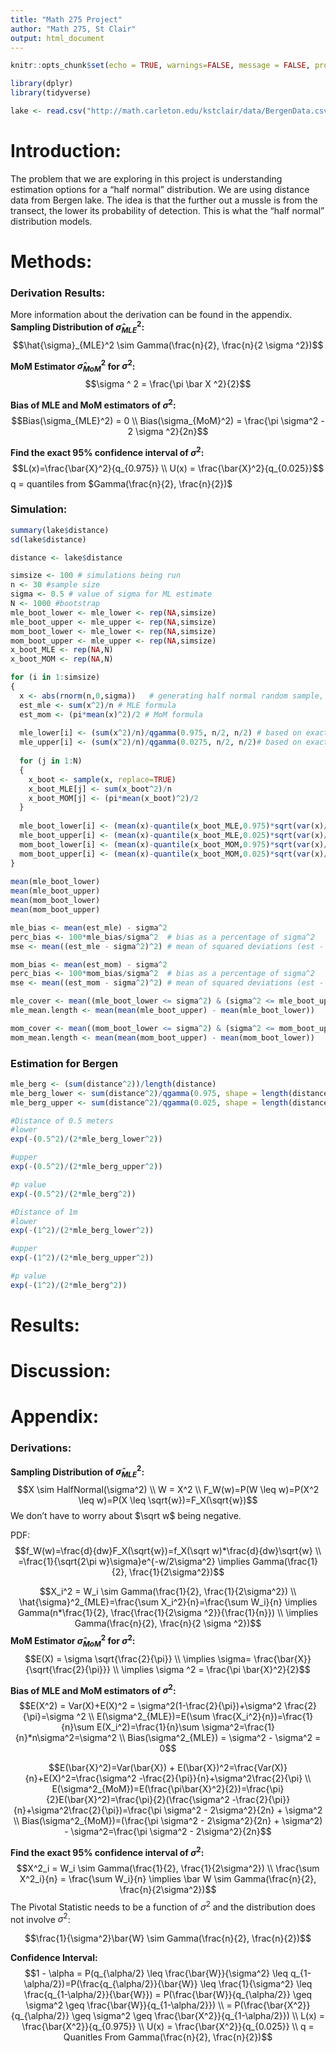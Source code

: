 ```yaml
---
title: "Math 275 Project"
author: "Math 275, St Clair"
output: html_document
---
```


```r

knitr::opts_chunk$set(echo = TRUE, warnings=FALSE, message = FALSE, prompt = TRUE, comment = NULL)

library(dplyr)
library(tidyverse)

lake <- read.csv("http://math.carleton.edu/kstclair/data/BergenData.csv")
```

# Introduction:

The problem that we are exploring in this project is understanding estimation options for a "half normal" distribution. We are using distance data from Bergen lake. The idea is that the further out a mussle is from the transect, the lower its probability of detection. This is what the "half normal" distribution models.

# Methods:

### Derivation Results:
More information about the derivation can be found in the appendix.
**Sampling Distribution of $\hat{\sigma}_{MLE}^2$:**
$$\hat{\sigma}_{MLE}^2 \sim Gamma(\frac{n}{2}, \frac{n}{2 \sigma ^2})$$

**MoM Estimator $\hat{\sigma}_{MoM}^2$ for $\sigma^2$:**
$$\sigma ^ 2 = \frac{\pi \bar X ^2}{2}$$

**Bias of MLE and MoM estimators of $\sigma ^2$:**
$$Bias(\sigma_{MLE}^2) = 0 \\ Bias(\sigma_{MoM}^2) = \frac{\pi \sigma^2 - 2 \sigma ^2}{2n}$$

**Find the exact 95% confidence interval of $\sigma ^2$:**
$$L(x)=\frac{\bar{X}^2}{q_{0.975}} \\ U(x) = \frac{\bar{X}^2}{q_{0.025}}$$
q = quantiles from $Gamma(\frac{n}{2}, \frac{n}{2})$

### Simulation:
```r
summary(lake$distance)
sd(lake$distance)

distance <- lake$distance
```

```r
simsize <- 100 # simulations being run
n <- 30 #sample size
sigma <- 0.5 # value of sigma for ML estimate
N <- 1000 #bootstrap
mle_boot_lower <- mle_lower <- rep(NA,simsize)
mle_boot_upper <- mle_upper <- rep(NA,simsize)
mom_boot_lower <- mle_lower <- rep(NA,simsize)
mom_boot_upper <- mle_upper <- rep(NA,simsize)
x_boot_MLE <- rep(NA,N)
x_boot_MOM <- rep(NA,N)

for (i in 1:simsize)
{
  x <- abs(rnorm(n,0,sigma))   # generating half normal random sample, repeat this
  est_mle <- sum(x^2)/n # MLE formula
  est_mom <- (pi*mean(x)^2)/2 # MoM formula
  
  mle_lower[i] <- (sum(x^2)/n)/qgamma(0.975, n/2, n/2) # based on exact MLE CI (part d)
  mle_upper[i] <- (sum(x^2)/n)/qgamma(0.0275, n/2, n/2)# based on exact MLE CI (part d)
  
  for (j in 1:N)
  {
    x_boot <- sample(x, replace=TRUE)
    x_boot_MLE[j] <- sum(x_boot^2)/n
    x_boot_MOM[j] <- (pi*mean(x_boot)^2)/2
  }
  
  mle_boot_lower[i] <- (mean(x)-quantile(x_boot_MLE,0.975)*sqrt(var(x)/n)) # CI based on bootstrapping the MLE
  mle_boot_upper[i] <- (mean(x)-quantile(x_boot_MLE,0.025)*sqrt(var(x)/n))
  mom_boot_lower[i] <- (mean(x)-quantile(x_boot_MOM,0.975)*sqrt(var(x)/n))# CI based on bootstrapping the MoM
  mom_boot_upper[i] <- (mean(x)-quantile(x_boot_MOM,0.025)*sqrt(var(x)/n))
}
  
mean(mle_boot_lower)
mean(mle_boot_upper)
mean(mom_boot_lower)
mean(mom_boot_upper)

```
```r
mle_bias <- mean(est_mle) - sigma^2  
perc_bias <- 100*mle_bias/sigma^2  # bias as a percentage of sigma^2
mse <- mean((est_mle - sigma^2)^2) # mean of squared deviations (est - truth)^2

mom_bias <- mean(est_mom) - sigma^2  
perc_bias <- 100*mom_bias/sigma^2  # bias as a percentage of sigma^2
mse <- mean((est_mom - sigma^2)^2) # mean of squared deviations (est - truth)^2
```

```r
mle_cover <- mean((mle_boot_lower <= sigma^2) & (sigma^2 <= mle_boot_upper))
mle_mean.length <- mean(mean(mle_boot_upper) - mean(mle_boot_lower))

mom_cover <- mean((mom_boot_lower <= sigma^2) & (sigma^2 <= mom_boot_upper))
mom_mean.length <- mean(mean(mom_boot_upper) - mean(mom_boot_lower))
```

### Estimation for Bergen
```r
mle_berg <- (sum(distance^2))/length(distance)
mle_berg_lower <- sum(distance^2)/qgamma(0.975, shape = length(distance)/2,rate = 1/2)
mle_berg_upper <- sum(distance^2)/qgamma(0.025, shape = length(distance)/2,rate = 1/2)

#Distance of 0.5 meters
#lower
exp(-(0.5^2)/(2*mle_berg_lower^2))

#upper
exp(-(0.5^2)/(2*mle_berg_upper^2))

#p value
exp(-(0.5^2)/(2*mle_berg^2))

#Distance of 1m
#lower
exp(-(1^2)/(2*mle_berg_lower^2))

#upper
exp(-(1^2)/(2*mle_berg_upper^2))

#p value
exp(-(1^2)/(2*mle_berg^2))
```

# Results:

# Discussion:

# Appendix:

### Derivations:
**Sampling Distribution of $\hat{\sigma}_{MLE} ^2$:**
$$X \sim HalfNormal(\sigma^2) \\ W = X^2 \\ F_W(w)=P(W \leq w)=P(X^2 \leq w)=P(X \leq \sqrt{w})=F_X(\sqrt{w})$$
We don't have to worry about $\sqrt w$ being negative.

PDF:
$$f_W(w)=\frac{d}{dw}F_X(\sqrt{w})=f_X(\sqrt w)*\frac{d}{dw}\sqrt{w} \\ =\frac{1}{\sqrt{2\pi w}\sigma}e^{-w/2\sigma^2} \implies Gamma(\frac{1}{2}, \frac{1}{2\sigma^2})$$

$$X_i^2 = W_i \sim Gamma(\frac{1}{2}, \frac{1}{2\sigma^2}) \\ \hat{\sigma}^2_{MLE}=\frac{\sum X_i^2}{n}=\frac{\sum W_i}{n} \implies Gamma(n*\frac{1}{2}, \frac{\frac{1}{2\sigma ^2}}{\frac{1}{n}}) \\ \implies Gamma(\frac{n}{2}, \frac{n}{2 \sigma ^2})$$
**MoM Estimator $\hat{\sigma}^2_{MoM}$ for $\sigma ^2$:**
$$E(X) = \sigma \sqrt{\frac{2}{\pi}} \\ \implies \sigma= \frac{\bar{X}}{\sqrt{\frac{2}{\pi}}} \\ \implies \sigma ^2 = \frac{\pi \bar{X}^2}{2}$$

**Bias of MLE and MoM estimators of $\sigma ^2$:**
$$E(X^2) = Var(X)+E(X)^2 = \sigma^2(1-\frac{2}{\pi})+\sigma^2 \frac{2}{\pi}=\sigma ^2 \\ E(\sigma^2_{MLE})=E(\sum \frac{X_i^2}{n})=\frac{1}{n}\sum E(X_i^2)=\frac{1}{n}\sum \sigma^2=\frac{1}{n}*n\sigma^2=\sigma^2 \\ Bias(\sigma^2_{MLE}) = \sigma^2 - \sigma^2 = 0$$

$$E(\bar{X}^2)=Var(\bar{X}) + E(\bar{X})^2=\frac{Var(X)}{n}+E(X)^2=\frac{\sigma^2 -\frac{2}{\pi}}{n}+\sigma^2\frac{2}{\pi} \\ E(\sigma^2_{MoM})=E(\frac{\pi\bar{X}^2}{2})=\frac{\pi}{2}E(\bar{X}^2)=\frac{\pi}{2}(\frac{\sigma^2 -\frac{2}{\pi}}{n}+\sigma^2\frac{2}{\pi})=\frac{\pi \sigma^2 - 2\sigma^2}{2n} + \sigma^2 \\ Bias(\sigma^2_{MoM})=(\frac{\pi \sigma^2 - 2\sigma^2}{2n} + \sigma^2) - \sigma^2=\frac{\pi \sigma^2 - 2\sigma^2}{2n}$$

**Find the exact 95% confidence interval of $\sigma ^2$:**
$$X^2_i = W_i \sim Gamma(\frac{1}{2}, \frac{1}{2\sigma^2}) \\ \frac{\sum X^2_i}{n} = \frac{\sum W_i}{n} \implies \bar W \sim Gamma(\frac{n}{2}, \frac{n}{2\sigma^2})$$
The Pivotal Statistic needs to be a function of $\sigma^2$ and the distribution does not involve $\sigma^2$:

$$\frac{1}{\sigma^2}\bar{W} \sim Gamma(\frac{n}{2}, \frac{n}{2})$$

**Confidence Interval:**
$$1 - \alpha = P(q_{\alpha/2} \leq \frac{\bar{W}}{\sigma^2} \leq q_{1-\alpha/2})=P(\frac{q_{\alpha/2}}{\bar{W}} \leq \frac{1}{\sigma^2} \leq \frac{q_{1-\alpha/2}}{\bar{W}}) = P(\frac{\bar{W}}{q_{\alpha/2}} \geq \sigma^2 \geq \frac{\bar{W}}{q_{1-\alpha/2}}) \\ = P(\frac{\bar{X^2}}{q_{\alpha/2}} \geq \sigma^2 \geq \frac{\bar{X^2}}{q_{1-\alpha/2}}) \\ L(x) = \frac{\bar{X^2}}{q_{0.975}} \\ U(x) = 
\frac{\bar{X^2}}{q_{0.025}} \\ q = Quanitles From Gamma(\frac{n}{2}, \frac{n}{2})$$
